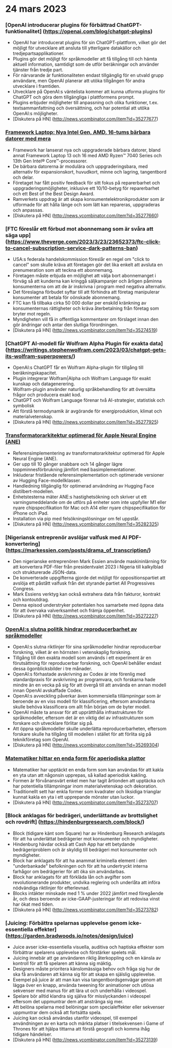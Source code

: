 

<CallToAction />

<Steps>

# 24 mars 2023

### [OpenAI introducerar plugins för förbättrad ChatGPT-funktionalitet] (https://openai.com/blog/chatgpt-plugins)

- OpenAI har introducerat plugins för sin ChatGPT-plattform, vilket gör det möjligt för utvecklare att ansluta till ytterligare datakällor och tredjepartsapplikationer.
- Plugins gör det möjligt för språkmodeller att få tillgång till och hämta aktuell information, samtidigt som de utför beräkningar och använder tjänster från tredje part.
- För närvarande är funktionaliteten endast tillgänglig för en utvald grupp användare, men OpenAI planerar att utöka tillgången för andra utvecklare i framtiden.
- Utvecklare på OpenAI:s väntelista kommer att kunna utforma plugins för ChatGPT och göra dem tillgängliga i plattformens prompt.
- Plugins erbjuder möjligheter till anpassning och olika funktioner, t.ex. textsammanfattning och översättning, och har potential att utöka OpenAI:s möjligheter.
- [Diskutera på HN] (http://news.ycombinator.com/item?id=35277677)

### [Framework Laptop: Nya Intel Gen, AMD, 16-tums bärbara datorer med mera](https://frame.work/)

- Framework har lanserat nya och uppgraderade bärbara datorer, bland annat Framework Laptop 13 och 16 med AMD Ryzen™ 7040 Series och 13th Gen Intel® Core™-processorer.
- De bärbara datorerna är modulära och uppgraderingsbara, med alternativ för expansionskort, huvudkort, minne och lagring, tangentbord och delar.
- Företaget har fått positiv feedback för sitt fokus på reparerbarhet och uppgraderingsmöjligheter, inklusive ett 10/10-betyg för reparerbarhet och ett Best of the Best Design Award.
- Ramverkets uppdrag är att skapa konsumentelektronikprodukter som är utformade för att hålla länge och som lätt kan repareras, uppgraderas och anpassas.
- [Diskutera på HN] (http://news.ycombinator.com/item?id=35277660)

### [FTC föreslår ett förbud mot abonnemang som är svåra att säga upp] (https://www.theverge.com/2023/3/23/23652373/ftc-click-to-cancel-subscription-service-dark-patterns-ban)

- USA:s federala handelskommission föreslår en regel om "click to cancel" som skulle kräva att företagen gör det lika enkelt att avsluta en prenumeration som att teckna ett abonnemang.
- Företagen måste erbjuda en möjlighet att välja bort abonnemanget i förväg så att kunderna kan kringgå säljkampanjer och årligen påminna konsumenterna om att de är inskrivna i program med negativa alternativ.
- Det föreslagna förbudet syftar till att förhindra att företag manipulerar konsumenter att betala för oönskade abonnemang.
- FTC kan få tillbaka cirka 50 000 dollar per enskild kränkning av konsumenternas rättigheter och kräva återbetalning från företag som bryter mot regeln.
- Myndigheten vill få in offentliga kommentarer om förslaget innan den gör ändringar och antar den slutliga förordningen.
- [Diskutera på HN] (http://news.ycombinator.com/item?id=35274519)

### [ChatGPT AI-modell får Wolfram Alpha Plugin för exakta data] (https://writings.stephenwolfram.com/2023/03/chatgpt-gets-its-wolfram-superpowers/)

- OpenAI:s ChatGPT får en Wolfram Alpha-plugin för tillgång till beräkningskapacitet.
- Plugin integrerar Wolfram|Alpha och Wolfram Language för exakt kunskap och datagenerering.
- Wolfram-plugin använder naturlig språkbehandling för att översätta frågor och producera exakt kod.
- ChatGPT och Wolfram Language förenar två AI-strategier, statistisk och symbolisk
- Att förstå termodynamik är avgörande för energiproduktion, klimat och materialvetenskap.
- [Diskutera på HN] (http://news.ycombinator.com/item?id=35277925)

### [Transformatorarkitektur optimerad för Apple Neural Engine (ANE)](https://github.com/apple/ml-ane-transformers)

- Referensimplementering av transformatorarkitektur optimerad för Apple Neural Engine (ANE).
- Ger upp till 10 gånger snabbare och 14 gånger lägre toppminnesförbrukning jämfört med basimplementationer.
- Inkluderar fristående referensimplementation och optimerade versioner av Hugging Face-modellklasser.
- Handledning tillgänglig för optimerad användning av Hugging Face distilbert-modellen.
- Enhetstesterna mäter ANE:s hastighetsökning och skriver ut ett varningsmeddelande om de utförs på enheter som inte uppfyller M1 eller nyare chipspecifikation för Mac och A14 eller nyare chipspecifikation för iPhone och iPad.
- Installation via pip med felsökningslösningar om fel uppstår.
- [Diskutera på HN] (http://news.ycombinator.com/item?id=35282325)

### [Nigeriansk entreprenör avslöjar valfusk med AI PDF-konvertering] (https://markessien.com/posts/drama_of_transcription/)

- Den nigerianske entreprenören Mark Essien använde maskininlärning för att konvertera PDF-filer från presidentvalet 2023 i Nigeria till kalkylblad och strukturerade JSON-data.
- De konverterade uppgifterna gjorde det möjligt för oppositionspartiet att avslöja ett påstått valfusk från det styrande partiet All Progressives Congress.
- Mark Essiens verktyg kan också extrahera data från fakturor, kontrakt och kontoutdrag.
- Denna episod understryker potentialen hos samarbete med öppna data för att övervaka valverksamhet och främja öppenhet.
- [Diskutera på HN] (http://news.ycombinator.com/item?id=35272227)

### [OpenAI:s slutna politik hindrar reproducerbarhet av språkmodeller](https://aisnakeoil.substack.com/p/openais-policies-hinder-reproducible)

- OpenAI:s slutna riktlinjer för sina språkmodeller hindrar reproducerbar forskning, vilket är en hörnsten i vetenskaplig forskning.
- Tillgång till den exakta modell som används i ett experiment är en förutsättning för reproducerbar forskning, och OpenAI behåller endast dessa ögonblicksbilder i tre månader.
- OpenAI:s förhastade avskrivning av Codex är inte förenlig med standardpraxis för avskrivning av programvara, och forskarna hade mindre än en vecka på sig för att övergå till att använda en annan modell innan OpenAI avskaffade Codex.
- OpenAI:s avveckling påverkar även kommersiella tillämpningar som är beroende av en viss modell för klassificering, eftersom användarna skulle behöva klassificera om allt från början om de byter modell.
- OpenAI måste ta ansvar för att upprätthålla infrastrukturen för språkmodeller, eftersom det är en viktig del av infrastrukturen som forskare och utvecklare förlitar sig på.
- Att öppna språkmodeller skulle underlätta reproducerbarheten, eftersom forskare skulle ha tillgång till modellen i stället för att förlita sig på teknikföretag som OpenAI.
- [Diskutera på HN] (http://news.ycombinator.com/item?id=35269304)

### [Matematiker hittar en enda form för aperiodiska plattor](https://www.newscientist.com/article/2365363-mathematicians-discover-shape-that-can-tile-a-wall-and-never-repeat/)

- Matematiker har upptäckt en enda form som kan användas för att kakla en yta utan att någonsin upprepas, så kallad aperiodisk kakling.
- Formen är förvånansvärt enkel men har tagit årtionden att upptäcka och har potentiella tillämpningar inom materialvetenskap och dekoration.
- Traditionellt sett har enkla former som kvadrater och liksidiga trianglar kunnat kakla en yta i ett upprepande mönster utan luckor.
- [Diskutera på HN] (http://news.ycombinator.com/item?id=35273707)

### [Block anklagas för bedrägeri, underlättande av brottslighet och rovdrift] (https://hindenburgresearch.com/block/)

- Block (tidigare känt som Square) har av Hindenburg Research anklagats för att ha underlättat bedrägerier mot konsumenter och myndigheter.
- Hindenburg hävdar också att Cash App har ett betydande bedrägeriproblem och är skyldig till bedrägeri mot konsumenter och myndigheter.
- Block har anklagats för att ha anammat kriminella element i den "underbankade" befolkningen och för att ha undertryckt interna farhågor om bedrägerier för att öka sin användarbas.
- Block har anklagats för att förkläda lån och avgifter som revolutionerande produkter, undvika reglering och underlåta att införa nödvändiga riktlinjer för efterlevnad.
- Blocks intäkter minskade med 1 % under 2022 jämfört med föregående år, och dess beroende av icke-GAAP-justeringar för att redovisa vinst har ökat med tiden.
- [Diskutera på HN] (http://news.ycombinator.com/item?id=35273782)

### [Juicing: Förbättra spelarnas upplevelse genom icke-essentiella effekter] (https://garden.bradwoods.io/notes/design/juice)

- Juice avser icke-essentiella visuella, auditiva och haptiska effekter som förbättrar spelarens upplevelse och förstärker spelets mål.
- Juicing innebär att ge användaren riklig återkoppling och en känsla av kontroll för att få spelaren att känna sig mäktig.
- Designers måste prioritera känslomässiga behov och fråga sig hur de ska få användaren att känna sig för att skapa en själslig upplevelse.
- Exempel på juice är att man kan visa tangentbordsgenvägar genom att lägga över en knapp, använda tweening för animationer och utlösa sekvenser med manus för att lära ut och underhålla i videospel.
- Spelare bör alltid klandra sig själva för misslyckanden i videospel eftersom det uppmuntrar dem att anstränga sig mer.
- Att belöna spelarna med belöningar som specialeffekter eller sekvenser uppmuntrar dem också att fortsätta spela.
- Juicing kan också användas utanför videospel, till exempel användningen av en karta och märkta platser i titelsekvensen i Game of Thrones för att hjälpa tittarna att förstå geografi och komma ihåg tidigare händelser.
- [Diskutera på HN] (http://news.ycombinator.com/item?id=35273139)

</Steps>
